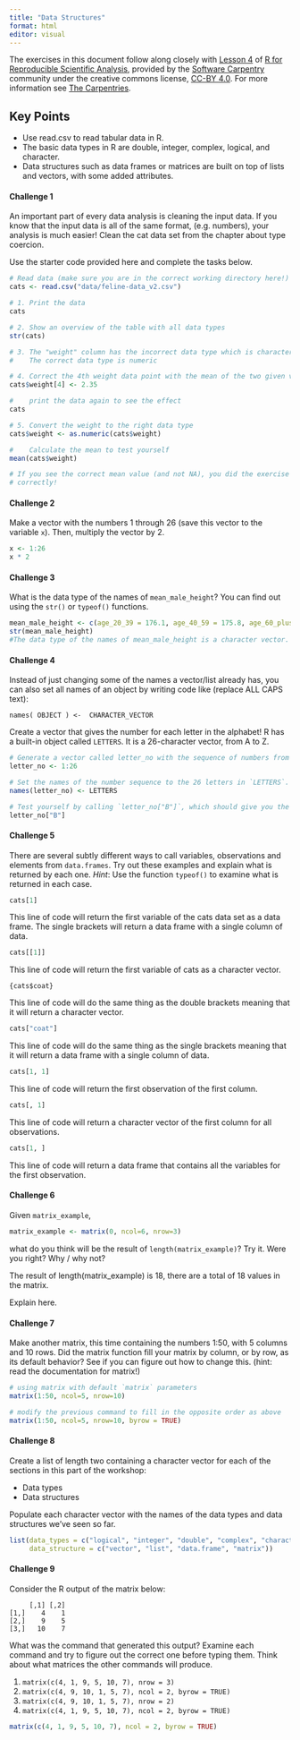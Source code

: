 ```yaml
---
title: "Data Structures"
format: html
editor: visual
---
```


The exercises in this document follow along closely with [Lesson 4](https://swcarpentry.github.io/r-novice-gapminder/04-data-structures-part1.html) of [R for Reproducible Scientific Analysis](https://swcarpentry.github.io/r-novice-gapminder/), provided by the [Software Carpentry](https://software-carpentry.org/) community under the creative commons license, [CC-BY 4.0](https://creativecommons.org/licenses/by/4.0/). For more information see [The Carpentries](https://carpentries.org/).

::: callout-tip
## Key Points

-   Use read.csv to read tabular data in R.
-   The basic data types in R are double, integer, complex, logical, and character.
-   Data structures such as data frames or matrices are built on top of lists and vectors, with some added attributes.
:::

#### Challenge 1

An important part of every data analysis is cleaning the input data. If you know that the input data is all of the same format, (e.g. numbers), your analysis is much easier! Clean the cat data set from the chapter about type coercion.

Use the starter code provided here and complete the tasks below.

<!-- Challenge 1 answer begin -->

```r
# Read data (make sure you are in the correct working directory here!)
cats <- read.csv("data/feline-data_v2.csv")

# 1. Print the data
cats

# 2. Show an overview of the table with all data types
str(cats)

# 3. The "weight" column has the incorrect data type which is character.
#    The correct data type is numeric

# 4. Correct the 4th weight data point with the mean of the two given values
cats$weight[4] <- 2.35

#    print the data again to see the effect
cats

# 5. Convert the weight to the right data type
cats$weight <- as.numeric(cats$weight)

#    Calculate the mean to test yourself
mean(cats$weight)

# If you see the correct mean value (and not NA), you did the exercise
# correctly!
```

<!-- Challenge 1 answer end -->

#### Challenge 2

Make a vector with the numbers 1 through 26 (save this vector to the variable `x`). Then, multiply the vector by 2.

<!-- Challenge 2 answer begin -->

```r
x <- 1:26
x * 2

```

<!-- Challenge 2 answer end -->

#### Challenge 3

What is the data type of the names of `mean_male_height`? You can find out using the `str()` or `typeof()` functions.

<!-- Challenge 3 answer begin -->

```r
mean_male_height <- c(age_20_39 = 176.1, age_40_59 = 175.8, age_60_plus = 173.4)
str(mean_male_height)
#The data type of the names of mean_male_height is a character vector.
```

<!-- Challenge 3 answer end -->

#### Challenge 4

Instead of just changing some of the names a vector/list already has, you can also set all names of an object by writing code like (replace ALL CAPS text):

```         
names( OBJECT ) <-  CHARACTER_VECTOR
```

Create a vector that gives the number for each letter in the alphabet! R has a built-in object called `LETTERS`. It is a 26-character vector, from A to Z.

<!-- Challenge 4 answer begin -->

```r
# Generate a vector called letter_no with the sequence of numbers from 1 to 26!
letter_no <- 1:26

# Set the names of the number sequence to the 26 letters in `LETTERS`.
names(letter_no) <- LETTERS

# Test yourself by calling `letter_no["B"]`, which should give you the number 2!
letter_no["B"]
```

<!-- Challenge 4 answer end -->

#### Challenge 5

There are several subtly different ways to call variables, observations and elements from `data.frames`. Try out these examples and explain what is returned by each one. *Hint*: Use the function `typeof()` to examine what is returned in each case.

<!-- Challenge 5 answer begin -->

```r
cats[1]
```

This line of code will return the first variable of the cats data set as a data frame. The single brackets will return a data frame with a single column of data.

```r
cats[[1]]
```

This line of code will return the first variable of cats as a character vector.

`{cats$coat}`

This line of code will do the same thing as the double brackets meaning that it will return a character vector.

```r
cats["coat"]
```

This line of code will do the same thing as the single brackets meaning that it will return a data frame with a single column of data.

```r
cats[1, 1]
```

This line of code will return the first observation of the first column.

```r
cats[, 1]
```

This line of code will return a character vector of the first column for all observations.

```r
cats[1, ]
```

This line of code will return a data frame that contains all the variables for the first observation.

<!-- Challenge 5 answer end -->

#### Challenge 6

Given `matrix_example`,

```r
matrix_example <- matrix(0, ncol=6, nrow=3)
```

what do you think will be the result of `length(matrix_example)`? Try it. Were you right? Why / why not?

The result of length(matrix_example) is 18, there are a total of 18 values in the matrix.

<!-- Challenge 6 answer begin -->

Explain here.

<!-- Challenge 6 answer end -->

#### Challenge 7

Make another matrix, this time containing the numbers 1:50, with 5 columns and 10 rows. Did the matrix function fill your matrix by column, or by row, as its default behavior? See if you can figure out how to change this. (hint: read the documentation for matrix!)

<!-- Challenge 7 answer begin -->

```r
# using matrix with default `matrix` parameters
matrix(1:50, ncol=5, nrow=10)

# modify the previous command to fill in the opposite order as above
matrix(1:50, ncol=5, nrow=10, byrow = TRUE)
```

<!-- Challenge 7 answer end -->

#### Challenge 8

Create a list of length two containing a character vector for each of the sections in this part of the workshop:

-   Data types
-   Data structures

Populate each character vector with the names of the data types and data structures we've seen so far.

<!-- Challenge 8 answer begin -->

```r
list(data_types = c("logical", "integer", "double", "complex", "character"),
     data_structure = c("vector", "list", "data.frame", "matrix"))
```

<!-- Challenge 8 answer end -->

#### Challenge 9

Consider the R output of the matrix below:

```         
     [,1] [,2]
[1,]    4    1
[2,]    9    5
[3,]   10    7
```

What was the command that generated this output? Examine each command and try to figure out the correct one before typing them. Think about what matrices the other commands will produce.

1.  `matrix(c(4, 1, 9, 5, 10, 7), nrow = 3)`
2.  `matrix(c(4, 9, 10, 1, 5, 7), ncol = 2, byrow = TRUE)`
3.  `matrix(c(4, 9, 10, 1, 5, 7), nrow = 2)`
4.  `matrix(c(4, 1, 9, 5, 10, 7), ncol = 2, byrow = TRUE)`

<!-- Challenge 9 answer begin -->

```r
matrix(c(4, 1, 9, 5, 10, 7), ncol = 2, byrow = TRUE)
```

<!-- Challenge 9 answer end -->
